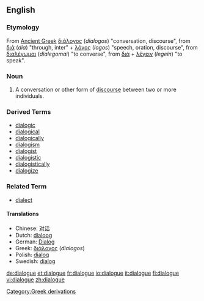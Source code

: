 ==English==

===Etymology===
From [[Ancient Greek]] [[διάλογος]] (''dialogos'') "conversation, discourse",  from [[διά]] (''dia'') "through, inter"  + [[λόγος]] (''logos'') "speech, oration, discourse", from [[διαλέγωμαι]] (''dialegomai'') "to converse", from [[διά]] + [[λέγειν]] (''legein'') "to speak".

===Noun===
{{en-noun}}

# A conversation or other form of [[discourse]] between two or more individuals.

===Derived Terms===
*[[dialogic]]
*[[dialogical]]
*[[dialogically]]
*[[dialogism]]
*[[dialogist]]
*[[dialogistic]]
*[[dialogistically]]
*[[dialogize]]

===Related Term===
*[[dialect]]

====Translations====
{{top}}
*Chinese: [[对话]]
*Dutch: [[dialoog]] {{m}}
*German: [[Dialog]] {{m}}
*Greek: [[διάλογος]] (''dialogos'')
*Polish: [[dialog]] {{m}}
*Swedish: [[dialog]]
{{bottom}}

[[Category:Greek derivations]]

[[de:dialogue]]
[[et:dialogue]]
[[fr:dialogue]]
[[io:dialogue]]
[[it:dialogue]]
[[fi:dialogue]]
[[vi:dialogue]]
[[zh:dialogue]]